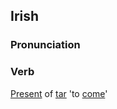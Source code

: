 ==Irish==
===Pronunciation===
{{IPA|[&#712;tag&#601;n]}}
===Verb===
[[Present]] of [[tar#Irish|tar]] 'to [[come]]'